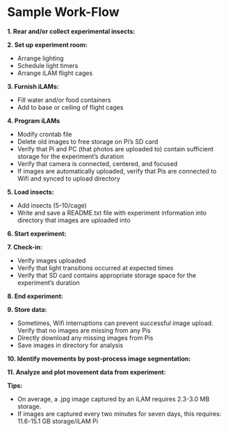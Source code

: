 # Sample Work-Flow

**1. Rear and/or collect experimental insects:**

**2. Set up experiment room:**
  
  - Arrange lighting
  - Schedule light timers
  - Arrange iLAM flight cages
    
**3. Furnish iLAMs:**
  
  - Fill water and/or food containers
  - Add to base or ceiling of flight cages
    
**4. Program iLAMs** 
  
  - Modify crontab file
  - Delete old images to free storage on Pi's SD card
  - Verify that Pi and PC (that photos are uploaded to) contain sufficient storage for the experiment's duration
  - Verify that camera is connected, centered, and focused
  - If images are automatically uploaded, verify that Pis are connected to Wifi and synced to upload directory
    
**5. Load insects:**
  
  - Add insects (5-10/cage)
  - Write and save a README.txt file with experiment information into directory that images are uploaded into
    
**6. Start experiment:**

**7. Check-in:**
  
  - Verify images uploaded
  - Verify that light transitions occurred at expected times
  - Verify that SD card contains appropriate storage space for the experiment's duration
    
**8. End experiment:**

**9. Store data:**
  
  - Sometimes, Wifi interruptions can prevent successful image upload. Verify that no images are missing from any Pis
  - Directly download any missing images from Pis
  - Save images in directory for analysis
    
**10. Identify movements by post-process image segmentation:**

**11. Analyze and plot movement data from experiment:**
  
  
**Tips:**
  
  - On average, a .jpg image captured by an iLAM requires 2.3-3.0 MB storage.
  - If images are captured every two minutes for seven days, this requires: 11.6-15.1 GB storage/iLAM Pi
